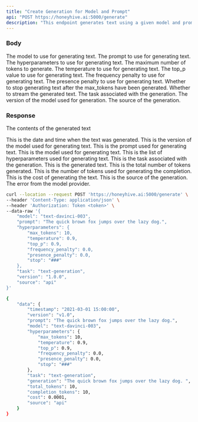 ```yaml
---
title: "Create Generation for Model and Prompt"
api: "POST https://honeyhive.ai:5000/generate"
description: "This endpoint generates text using a given model and prompt."
---
```


### Body

<ParamField body="model" type="string">
  The model to use for generating text.
</ParamField>

<ParamField body="prompt" type="string">
  The prompt to use for generating text.
</ParamField>

<ParamField body="hyperparameters" type="object">
  The hyperparameters to use for generating text.

<Expandable title="Toggle object">

<ParamField body="max_tokens" type="integer">
  The maximum number of tokens to generate.
</ParamField>

<ParamField body="temperature" type="float">
  The temperature to use for generating text.
</ParamField>

<ParamField body="top_p" type="float">
  The top_p value to use for generating text.
</ParamField>

<ParamField body="frequency_penalty" type="float">
  The frequency penalty to use for generating text.
</ParamField>

<ParamField body="presence_penalty" type="float">
  The presence penalty to use for generating text.
</ParamField>

<ParamField body="stop" type="boolean">
  Whether to stop generating text after the max_tokens have been generated.
</ParamField>

<ParamField body="stream" type="boolean">
  Whether to stream the generated text.
</ParamField>

</Expandable>

</ParamField>

<ParamField body="task" type="string">
  The task associated with the generation.
</ParamField>

<ParamField body="version" type="string">
  The version of the model used for generation.
</ParamField>

<ParamField body="source" type="string">
  The source of the generation.
</ParamField>

### Response

<ResponseField name="data" type="object">

The contents of the generated text

<Expandable title="Toggle object">

<ResponseField name="timestamp" type="string">
  This is the date and time when the text was generated.
</ResponseField>

<ResponseField name="version" type="string">
  This is the version of the model used for generating text.
</ResponseField>

<ResponseField name="prompt" type="string">
  This is the prompt used for generating text.
</ResponseField>

<ResponseField name="model" type="string">
  This is the model used for generating text.
</ResponseField>

<ResponseField name="hyperparameters" type="object">
  This is the list of hyperparameters used for generating text.
</ResponseField>

<ResponseField name="task" type="string">
  This is the task associated with the generation.
</ResponseField>

<ResponseField name="generation" type="string">
  This is the generated text.
</ResponseField>

<ResponseField name="total_tokens" type="integer">
  This is the total number of tokens generated.
</ResponseField>

<ResponseField name="completion_tokens" type="integer">
  This is the number of tokens used for generating the completion.
</ResponseField>

<ResponseField name="cost" type="float">
    This is the cost of generating the text.
</ResponseField>

<ResponseField name="source" type="string">
  This is the source of the generation.
</ResponseField>

<ResponseField name="error" type="string">
  The error from the model provider.
</ResponseField>

</Expandable>

</ResponseField>

<RequestExample>

```bash Example Request
curl --location --request POST 'https://honeyhive.ai:5000/generate' \
--header 'Content-Type: application/json' \
--header 'Authorization: Token <token>' \
--data-raw '{
    "model": "text-davinci-003",
    "prompt": "The quick brown fox jumps over the lazy dog.",
    "hyperparameters": {
        "max_tokens": 10,
        "temperature": 0.9,
        "top_p": 0.9,
        "frequency_penalty": 0.0,
        "presence_penalty": 0.0,
        "stop": "###"
    },
    "task": "text-generation",
    "version": "1.0.0",
    "source": "api"
}'
```
</RequestExample>


<ResponseExample>

```bash Example Response
{
    "data": {
        "timestamp": "2021-03-01 15:00:00",
        "version": "v1.0",
        "prompt": "The quick brown fox jumps over the lazy dog.",
        "model": "text-davinci-003",
        "hyperparameters": {
            "max_tokens": 10,
            "temperature": 0.9,
            "top_p": 0.9,
            "frequency_penalty": 0.0,
            "presence_penalty": 0.0,
            "stop": "###"
        },
        "task": "text-generation",
        "generation": "The quick brown fox jumps over the lazy dog. ",
        "total_tokens": 10,
        "completion_tokens": 10,
        "cost": 0.0001,
        "source": "api"
    }
}
```
</ResponseExample>